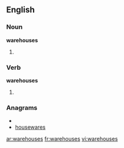 ==English==

===Noun===
'''warehouses'''

# {{plural of|[[warehouse]]}}

===Verb===
'''warehouses'''

# {{third-person singular of|[[warehouse]]}}

===Anagrams===
* {{alphagram|aeehorssuw}}
* [[housewares#English|housewares]]

[[ar:warehouses]]
[[fr:warehouses]]
[[vi:warehouses]]